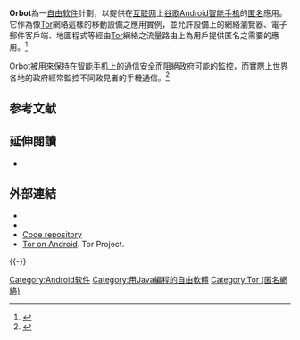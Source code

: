 {{NoteTA
|G1=IT
|G2=FL
}}
{{Infobox software
| name = Orbot
| logo = Orbot-logo.svg
| logo size = 100px
| developer = Tor專案
| released = {{Start date|df=yes|2008|10|01}}
| latest release version = {{LSR}} 
| status = 運作中
| operating system = [[Android|Android]]<ref name="ehack" />
| size = 5.2 MB
| language = 
| programming language = [[Java|Java]]
| genre = 
| license = [[BSD许可证|BSD许可证]]
| website = {{URL|http://www.guardianproject.info/apps/orbot|The Guardian Project}}
}}

'''Orbot'''為一[[自由软件|自由软件]]計劃，以提供在[[互联网|互联网]]上[[Android|谷歌Android]][[智能手机|智能手机]]的[[隐私权|匿名]]應用。它作為像[[Tor|Tor]]網絡這樣的移動設備之應用實例，並允許設備上的網絡瀏覽器、電子郵件客戶端、地圖程式等經由[[Tor|Tor]]網絡之流量路由上為用戶提供匿名之需要的應用。<ref name="ehack">{{Cite web|url=http://www.ehacking.net/2011/04/orbot-tor-anonymous-on-android.html|accessdate=21 July 2012|publisher=[[eHacking.net|eHacking.net]]|title=Orbot: Tor- Anonymous On Android|first=Irfan|last=Shakeel|date=April 2011|archive-date=2018-12-26|archive-url=https://web.archive.org/web/20181226125205/https://www.ehacking.net/2011/04/orbot-tor-anonymous-on-android.html|dead-url=yes}}</ref>

Orbot被用來保持在[[智能手机|智能手机]]上的通信安全而阻絕政府可能的監控，而實際上世界各地的政府經常監控不同政見者的手機通信。<ref>{{Cite web|accessdate=21 July 2012|title=From encryption to darknets: As governments snoop, activists fight back|first=Cyrus|publisher=[[Ars_Technica|Ars Technica]]|last=Farivar|date=15 February 2012|url=http://arstechnica.com/business/the-networked-society/2012/02/from-encryption-to-darknets-as-governments-snoop-activists-fight-back.ars|archive-date=2012-05-03|archive-url=https://web.archive.org/web/20120503214051/http://arstechnica.com/business/the-networked-society/2012/02/from-encryption-to-darknets-as-governments-snoop-activists-fight-back.ars|dead-url=no}}</ref>

== 参考文献 ==
{{Reflist|2}}

==延伸閱讀==
{{refbegin}}
* {{Cite web|url=http://downloadsquad.switched.com/2010/04/19/orbot-offers-anonymous-browsing-on-android-via-tor/|title=Orbot offers anonymous browsing on Android, via Tor|first=Jay|last=Hathaway|date=19 April 2010|accessdate=21 July 2012|publisher=[[Switched.com|Switched.com]]|deadurl=yes|archiveurl=https://archive.is/20130203170332/http://downloadsquad.switched.com/2010/04/19/orbot-offers-anonymous-browsing-on-android-via-tor/|archivedate=2013年2月3日}}
{{refend}}

== 外部連結 ==
* {{Google Play|org.torproject.android}}
* {{F-Droid|org.torproject.android|Orbot}}
* [https://gitweb.torproject.org/orbot.git Code repository]{{Wayback|url=https://gitweb.torproject.org/orbot.git |date=20150423100830 }}
* [https://www.torproject.org/docs/android.html.en Tor on Android]{{Wayback|url=https://www.torproject.org/docs/android.html.en |date=20150525091532 }}. Tor Project.

{{-}}
{{Tor project}}

[[Category:Android软件|Category:Android软件]]
[[Category:用Java編程的自由軟體|Category:用Java編程的自由軟體]]
[[Category:Tor_(匿名網絡)|Category:Tor (匿名網絡)]]